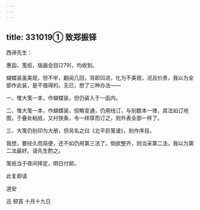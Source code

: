 ```yaml
---
---
---
```

title: 331019① 致郑振铎
---




西谛先生：

惠函，笺纸，版画会目[279]，均收到。

蝴蝶装虽美观，但不牢，翻阅几回，背即凹进，化为不美观，况且价贵，我以为全部作此装，是不值得的。无已，想了三种办法——

一、惟大笺一本，作蝴蝶装，但仍装入于一函内。

二、惟大笺一本，作蝴蝶装，但略变通，仍用线订，与别数本一律，其法如订地图，于叠处粘纸，又衬狭条，令一样厚而订之，则外表全部一样了。

三、大笺仍别印为大册，但另名之曰《北平巨笺谱》，别作序目。

我想，要经久而简便，还不如仍用第三法了。倘欲整齐，则当采第二法，我以为第二法最好。请先生酌之。

笺纸当于夜间择定，明日付邮。

此复即请

道安

迅 顿首 十月十九日
